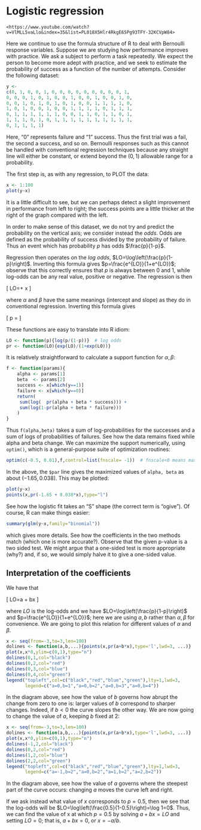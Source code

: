 # Logistic regression {#logistic}


```block2
<https://www.youtube.com/watch?v=VlMLL5vaLlo&index=35&list=PL018X5Hlr4RkgE65Pg93TFY-32KCVpW84>
```

Here we continue to use the formula structure of R to deal with
Bernoulli response variables.  Suppose we are studying how performance
improves with practice.  We ask a subject to perform a task
repeatedly.  We expect the person to become more adept with practice,
and we seek to estimate the probability of success as a function of
the number of attempts.  Consider the following dataset:

```r
y <- 
c(0, 1, 0, 0, 1, 0, 0, 0, 0, 0, 0, 0, 0, 0, 1, 
0, 0, 0, 1, 0, 1, 0, 0, 1, 0, 0, 1, 0, 0, 1, 0, 
0, 0, 1, 0, 1, 0, 1, 0, 1, 0, 0, 1, 1, 1, 1, 0, 
1, 0, 1, 0, 0, 1, 0, 0, 1, 1, 1, 1, 0, 1, 1, 1, 
0, 1, 1, 1, 1, 1, 1, 0, 0, 1, 1, 0, 1, 1, 0, 1, 
1, 1, 1, 0, 1, 0, 1, 1, 1, 1, 1, 1, 1, 1, 1, 1, 
0, 1, 1, 1, 1)
```

Here, "0" represents failure and "1" success. Thus the first trial was
a fail, the second a success, and so on.  Bernoulli responses such as
this cannot be handled with conventional regression techniques because
any straight line will either be constant, or extend beyond the
$(0,1)$ allowable range for a probability.

The first step is, as with any regression, to PLOT the data:

```r
x <- 1:100
plot(y~x)
```

It is a little difficult to see, but we can perhaps detect a slight
improvement in performance from left to right; the success points are
a little thicker at the right of the graph compared with the left.

In order to make sense of this dataset, we do not try and predict the
probability on the vertical axis; we consider instead the *odds*.
Odds are defined as the probability of success divided by the
probability of failure.  Thus an event which has probability $p$ has
odds $\frac{p}{1-p}$.

Regression then operates on the *log odds*,
$LO=\log\left(\frac{p}{1-p}\right)$.  Inverting this formula gives
$p=\frac{e^{LO}}{1+e^{LO}}$; observe that this correctly ensures that
$p$ is always between 0 and 1, while log-odds can be any real value,
positive or negative.  The regression is then

\[
LO=\alpha + \beta x
\]

where $\alpha$ and $\beta$ have the same meanings (intercept and
slope) as they do in conventional regression.  Inverting this formula
gives

\[
p = \frac{e^{\alpha + \beta x}}{1+e^{\alpha + \beta x}}
\]

These functions are easy to translate into R idiom:

```r
LO <- function(p){log(p/(1-p))}  # log odds
pr <- function(LO){exp(LO)/(1+exp(LO))}
```

It is relatively straightforward to calculate a support function
for $\alpha,\beta$:

```r
f <- function(params){
    alpha <- params[1]
    beta  <- params[2]
    success <- x[which(y==1)]
    failure <- x[which(y==0)]
    return(
     sum(log(  pr(alpha + beta * success))) +   
     sum(log(1-pr(alpha + beta * failure)))
    )
}
```

Thus `f(alpha,beta)` takes a sum of log-probabilities for the
successes and a sum of logs of probabilities of failures.  See how the
data remains fixed while alpha and beta change.  We can maximize the
support numerically, using `optim()`, which is a general-purpose
suite of optimization routines:

```r
optim(c(-0.5, 0.01),f,control=list(fnscale= -1))  # fnscale<0 means maximize
```

In the above, the `$par` line gives the maximized values of
`alpha, beta` as about $(-1.65, 0.038)$.  This may be plotted:

```r
plot(y~x)
points(x,pr(-1.65 + 0.038*x),type="l")
```

See how the logistic fit takes an "S" shape (the correct term is
"ogive").  Of course, R can make things easier:

```r
summary(glm(y~x,family="binomial"))
```

which gives more details.  See how the coefficients in the two methods
match (which one is more accurate?).  Observe that the given p-value
is a two sided test.  We might argue that a one-sided test is more
appropriate (why?) and, if so, we would simply halve it to give a
one-sided value.

## Interpretation of the coefficients

We have that

\[
LO=a + bx
\]

where $LO$ is the log-odds and we have
$LO=\log\left(\frac{p}{1-p}\right)$ and $p=\frac{e^{LO}}{1+e^{LO}}$;
here we are using $a,b$ rather than $\alpha,\beta$ for convenience.
We are going to plot this relation for different values of $\alpha$
and $\beta$.

```r
x <- seq(from=-3,to=3,len=100)
dolines <- function(a,b,...){points(x,pr(a+b*x),type='l',lwd=3, ...)}
plot(x,x*0,ylim=c(0,1),type="n")
dolines(0,1,col="black")
dolines(0,2,col="red")
dolines(0,3,col="blue")
dolines(0,4,col="green")
legend("topleft",col=c("black","red","blue","green"),lty=1,lwd=3,
       legend=c("a=0,b=1","a=0,b=2","a=0,b=3","a=0,b=4"))
```

In the diagram above, see how the value of $b$ governs how abrupt the
change from zero to one is: larger values of $b$ correspond to sharper
changes.  Indeed, if $b<0$ the curve slopes the other way.  We are now
going to change the value of $a$, keeping $b$ fixed at 2:

```r
x <- seq(from=-3,to=3,len=100)
dolines <- function(a,b,...){points(x,pr(a+b*x),type='l',lwd=3, ...)}
plot(x,x*0,ylim=c(0,1),type="n")
dolines(-1,2,col="black")
dolines(0,2,col="red")
dolines(1,2,col="blue")
dolines(2,2,col="green")
legend("topleft",col=c("black","red","blue","green"),lty=1,lwd=3,
       legend=c("a=-1,b=2","a=0,b=2","a=1,b=2","a=2,b=2"))
```

In the diagram above, see how the value of $a$ governs where the
steepest part of the curve occurs: changing $a$ moves the curve left
and right.

If we ask instead what value of $x$ corresponds to $p=0.5$, then we
see that the log-odds will be
$LO=\log\left(\frac{0.5}{1-0.5}\right)=\log 1=0$.  Thus, we can find
the value of x at which $p=0.5$ by solving $a+bx=LO$ and setting
$LO=0$; that is, $a+bx=0$, or $x=-a/b$.
